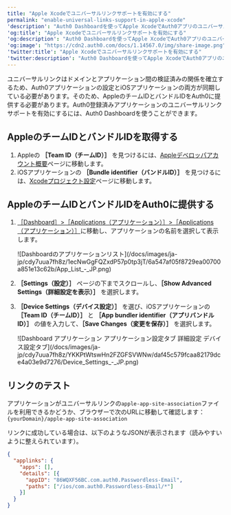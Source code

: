 ```yaml
---
title: "Apple Xcodeでユニバーサルリンクサポートを有効にする"
permalink: "enable-universal-links-support-in-apple-xcode"
'description': "Auth0 Dashboardを使ってApple XcodeでAuth0アプリのユニバーサルリンクサポートを有効にする方法を説明します。"
'og:title': "Apple Xcodeでユニバーサルリンクサポートを有効にする"
'og:description': "Auth0 Dashboardを使ってApple XcodeでAuth0アプリのユニバーサルリンクサポートを有効にする方法を説明します。"
'og:image': "https://cdn2.auth0.com/docs/1.14567.0/img/share-image.png"
'twitter:title': "Apple Xcodeでユニバーサルリンクサポートを有効にする"
'twitter:description': "Auth0 Dashboardを使ってApple XcodeでAuth0アプリのユニバーサルリンクサポートを有効にする方法を説明します。"
---
```


ユニバーサルリンクはドメインとアプリケーション間の検証済みの関係を確立するため、Auth0アプリケーションの設定とiOSアプリケーションの両方が同期している必要があります。そのため、AppleのチームIDとバンドルIDをAuth0に提供する必要があります。Auth0登録済みアプリケーションのユニバーサルリンクサポートを有効にするには、<Tooltip data-tooltip-id="react-containers-DefinitionTooltip-0" href="/docs/ja-jp/glossary?term=auth0-dashboard" tip="Auth0 Dashboard: サービスを構成するためのAuth0の主製品。" cta="用語集の表示">Auth0 Dashboard</Tooltip>を使うことができます。

## AppleのチームIDとバンドルIDを取得する

1. Appleの **［Team ID（チームID）］** を見つけるには、[Appleデベロッパアカウント概要](https://developer.apple.com/membercenter/index.action#accountSummary)ページに移動します。
2. iOSアプリケーションの **［Bundle identifier（バンドルID）］** を見つけるには、[Xcodeプロジェクト設定](https://developer.apple.com/library/content/documentation/IDEs/Conceptual/AppDistributionGuide/ConfiguringYourApp/ConfiguringYourApp.html)ページに移動します。

## AppleのチームIDとバンドルIDをAuth0に提供する

1. [［Dashboard］>［Applications（アプリケーション）］>［Applications（アプリケーション）］](https://manage.auth0.com/#/clients)に移動し、アプリケーションの名前を選択して表示します。

   <Frame>![Dashboardのアプリケーションリスト](/docs/images/ja-jp/cdy7uua7fh8z/1ecNwGgFQZxdP57p0tp3jT/6a547af05f8729ea00700a851e13c62b/App_List_-_JP.png)</Frame>

2. **［Settings（設定）］** ページの下までスクロールし、**［Show Advanced Settings（詳細設定を表示）］** を選択します。
3. **［Device Settings（デバイス設定）］** を選び、iOSアプリケーションの **［Team ID（チームID）］** と **［App bundler identifier（アプリバンドルID）］** の値を入力して、**［Save Changes（変更を保存）］** を選択します。

   <Frame>![Dashboard アプリケーション アプリケーション設定タブ 詳細設定 デバイス設定タブ](/docs/images/ja-jp/cdy7uua7fh8z/YKKPtWtswHn2FZGFSVWNw/daf45c579fcaa82179dce4a03e9d7276/Device_Settings_-_JP.png)</Frame>

## リンクのテスト

アプリケーションがユニバーサルリンクの`apple-app-site-association`ファイルを利用できるかどうか、ブラウザーで次のURLに移動して確認します：`{yourDomain}/apple-app-site-association`

リンクに成功している場合は、以下のようなJSONが表示されます（読みやすいように整えられています）。

```json lines
{
  "applinks": {
    "apps": [],
    "details": [{
      "appID": "86WQXF56BC.com.auth0.Passwordless-Email",
      "paths": ["/ios/com.auth0.Passwordless-Email/*"]
    }]
  }
}
```

